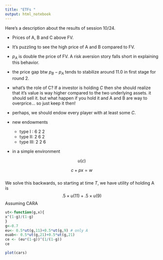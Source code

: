 ```yaml
---
title: "ETFs "
output: html_notebook
---
```


Here's a description about the results of session 10/24. 

* Prices of A, B and C above FV. 

* It's puzzling to see the high price of A and B compared to FV. 

* $p_A$ is double the price of FV. A risk aversion story falls short in explaining this behavior. 

* the price gap btw $p_B-p_A$ tends to stabilize around 11.0 in first stage for round 2. 

* what's the role of C? If a investor is holding $C$ then she should realize that it's value is way higher compared to the two underlying assets. it should sell it. but what happen if you hold it and A and B are way to overprice... so just keep it then!

* perhaps, we should endow every player with at least some $C$. 

* new endowments

  * type I : 6 2 2 
  * type II: 2 6 2 
  * type III: 2 2 6
  
* in a simple environment 

$$
u(c)
$$


$$
c + p x = w
$$  
We solve this backwards, so starting at time $T$, we have utility of holding A is 
$$
.5 \times u(11) + .5 \times u(9) 
$$
Assuming CARA


```r
ut<-function(g,x){
x^(1-g)/(1-g)
}
g<-0.7
eu<- 0.5*ut(g,11)+0.5*ut(g,9) # only A 
euab<- 0.5*ut(g,21)+0.5*ut(g,21)
ce <- (eu*(1-g))^(1/(1-g))
ce

```









```r
plot(cars)
```

